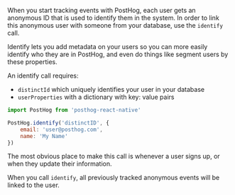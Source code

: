 When you start tracking events with PostHog, each user gets an anonymous ID that is used to identify them in the system.
In order to link this anonymous user with someone from your database, use the `identify` call. 

Identify lets you add metadata on your users so you can more easily identify who they are in PostHog, and even do things 
like segment users by these properties.

An identify call requires:

* `distinctId` which uniquely identifies your user in your database
* `userProperties` with a dictionary with key: value pairs

```javascript
import PostHog from 'posthog-react-native'

PostHog.identify('distinctID', {
    email: 'user@posthog.com',
    name: 'My Name'
})
```

The most obvious place to make this call is whenever a user signs up, or when they update their information.

When you call `identify`, all previously tracked anonymous events will be linked to the user.